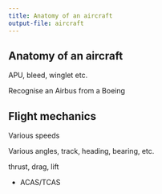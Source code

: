 ```yaml
---
title: Anatomy of an aircraft
output-file: aircraft
---
```


## Anatomy of an aircraft

APU, bleed, winglet etc.

Recognise an Airbus from a Boeing

## Flight mechanics

Various speeds

Various angles, track, heading, bearing, etc.

thrust, drag, lift


- ACAS/TCAS
